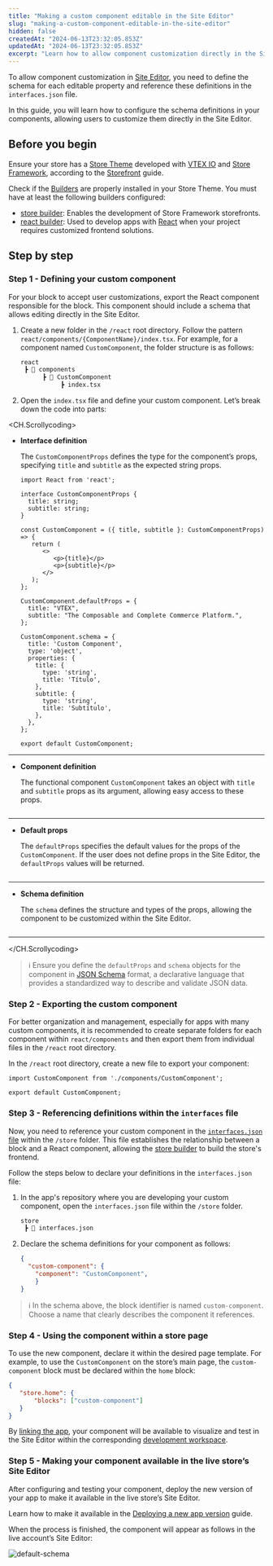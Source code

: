 ```yaml
---
title: "Making a custom component editable in the Site Editor"
slug: "making-a-custom-component-editable-in-the-site-editor"
hidden: false
createdAt: "2024-06-13T23:32:05.853Z"
updatedAt: "2024-06-13T23:32:05.853Z"
excerpt: "Learn how to allow component customization directly in the Site Editor."
---
```


To allow component customization in [Site Editor](https://help.vtex.com/en/tutorial/site-editor-overview--299Dbeb9mFczUTyNQ9xPe1?&utm_source=autocomplete), you need to define the schema for each editable property and reference these definitions in the `interfaces.json` file.

In this guide, you will learn how to configure the schema definitions in your components, allowing users to customize them directly in the Site Editor.

## Before you begin

Ensure your store has a [Store Theme](https://developers.vtex.com/docs/guides/vtex-io-documentation-store-theme) developed with [VTEX IO](https://developers.vtex.com/docs/guides/vtex-io-documentation-what-is-vtex-io) and [Store Framework](https://developers.vtex.com/docs/guides/store-framework), according to the [Storefront](https://developers.vtex.com/docs/guides/getting-started-3) guide.

Check if the [Builders](https://developers.vtex.com/docs/guides/vtex-io-documentation-builders) are properly installed in your Store Theme. You must have at least the following builders configured:

- [store builder](https://developers.vtex.com/docs/guides/vtex-io-documentation-store-builder): Enables the development of Store Framework storefronts.
- [react builder](https://developers.vtex.com/docs/guides/vtex-io-documentation-react-builder): Used to develop apps with [React](https://react.dev/) when your project requires customized frontend solutions. 

## Step by step

### Step 1 - Defining your custom component

For your block to accept user customizations, export the React component responsible for the block. This component should include a schema that allows editing directly in the Site Editor.


1. Create a new folder in the `/react` root directory. Follow the pattern `react/components/{ComponentName}/index.tsx`. For example, for a component named `CustomComponent`, the folder structure is as follows:

   ```txt
   react
    ┣ 📂 components
         ┣ 📂 CustomComponent
              ┣ index.tsx
   ```
   
2. Open the `index.tsx` file and define your custom component. Let’s break down the code into parts:

<CH.Scrollycoding>

- **Interface definition**

   The `CustomComponentProps` defines the type for the component’s props, specifying `title` and `subtitle` as the expected string props.

   ```tsx react/CustomComponent/index.tsx focus=1:5
   import React from 'react';

   interface CustomComponentProps {
     title: string;
     subtitle: string;
   }

   const CustomComponent = ({ title, subtitle }: CustomComponentProps) => {
      return (
         <>
            <p>{title}</p>
            <p>{subtitle}</p>
         </>
      );
   };

   CustomComponent.defaultProps = {
     title: "VTEX",
     subtitle: "The Composable and Complete Commerce Platform.",
   };

   CustomComponent.schema = {
     title: 'Custom Component',
     type: 'object',
     properties: {
       title: {
         type: 'string',
         title: 'Título',
       },
       subtitle: {
         type: 'string',
         title: 'Subtítulo',
       },
     },
   };

   export default CustomComponent;
   ```

---

- **Component definition**
   
   The functional component `CustomComponent` takes an object with `title` and `subtitle` props as its argument, allowing easy access to these props.

   ```tsx react/CustomComponent/index.tsx focus=8:15
   ```

---

- **Default props**

   The `defaultProps` specifies the default values for the props of the `CustomComponent`. If the user does not define props in the Site Editor, the `defaultProps` values will be returned.

   ```tsx react/CustomComponent/index.tsx focus=17:20
   ```

---

- **Schema definition**

   The `schema` defines the structure and types of the props, allowing the component to be customized within the Site Editor.

   ```tsx react/CustomComponent/index.tsx focus=22:37
   ```

---

</CH.Scrollycoding>

>ℹ️ Ensure you define the `defaultProps` and `schema` objects for the component in [JSON Schema](https://json-schema.org/) format, a declarative language that provides a standardized way to describe and validate JSON data.

### Step 2 - Exporting the custom component

For better organization and management, especially for apps with many custom components, it is recommended to create separate folders for each component within `react/components` and then export them from individual files in the `/react` root directory.

In the `/react` root directory, create a new file to export your component:

```tsx react/CustomComponent.tsx
import CustomComponent from './components/CustomComponent';

export default CustomComponent;
```

### Step 3 - Referencing definitions within the `interfaces` file

Now, you need to reference your custom component in the [`interfaces.json` file](https://developers.vtex.com/docs/guides/vtex-io-documentation-interface) within the `/store` folder. This file establishes the relationship between a block and a React component, allowing the [store builder](https://developers.vtex.com/docs/guides/vtex-io-documentation-store-builder) to build the store's frontend.

Follow the steps below to declare your definitions in the `interfaces.json` file:

1. In the app's repository where you are developing your custom component, open the `interfaces.json` file within the `/store` folder.

   ```txt
   store
    ┣ 📄 interfaces.json
   ```

2. Declare the schema definitions for your component as follows:

   ```json store/interfaces.json
   {
     "custom-component": {
       "component": "CustomComponent",
       }
   }
   ```

>ℹ️ In the schema above, the block identifier is named `custom-component`. Choose a name that clearly describes the component it references.

### Step 4 - Using the component within a store page

To use the new component, declare it within the desired page template. For example, to use the `CustomComponent` on the store’s main page, the `custom-component` block must be declared within the `home` block:

```json
{
   "store.home": {
       "blocks": ["custom-component"]
   }
}
```

By [linking the app](https://developers.vtex.com/docs/guides/vtex-io-documentation-linking-an-app), your component will be available to visualize and test in the Site Editor within the corresponding [development workspace](https://developers.vtex.com/docs/guides/vtex-io-documentation-creating-a-development-workspace).

### Step 5 - Making your component available in the live store’s Site Editor

After configuring and testing your component, deploy the new version of your app to make it available in the live store’s Site Editor.

Learn how to make it available in the [Deploying a new app version](https://developers.vtex.com/docs/guides/vtex-io-documentation-making-your-new-app-version-publicly-available) guide.

When the process is finished, the component will appear as follows in the live account’s Site Editor:

![default-schema](https://cdn.jsdelivr.net/gh/vtexdocs/dev-portal-content@feat/EDU-12098-custom-component/docs/guides/vtex-io/Storefront-Guides/images/default-schema.png)
